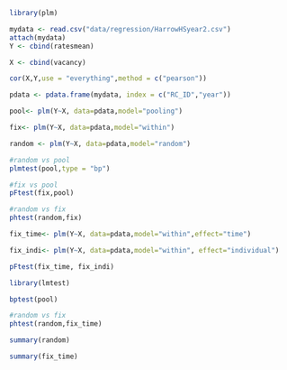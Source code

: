 ```{r}
library(plm)
```

```{r}
mydata <- read.csv("data/regression/HarrowHSyear2.csv")
attach(mydata)
Y <- cbind(ratesmean)

X <- cbind(vacancy)


```


```{r}
cor(X,Y,use = "everything",method = c("pearson"))
```

```{r}
pdata <- pdata.frame(mydata, index = c("RC_ID","year"))
```

```{r}
pool<- plm(Y~X, data=pdata,model="pooling")

fix<- plm(Y~X, data=pdata,model="within")

random <- plm(Y~X, data=pdata,model="random")
```

```{r}
#random vs pool
plmtest(pool,type = "bp")

#fix vs pool
pFtest(fix,pool)

#random vs fix
phtest(random,fix)

```



```{r}
fix_time<- plm(Y~X, data=pdata,model="within",effect="time")

fix_indi<- plm(Y~X, data=pdata,model="within", effect="individual")
```


```{r}
pFtest(fix_time, fix_indi)
```

```{r}
library(lmtest)

bptest(pool)
```

```{r}
#random vs fix
phtest(random,fix_time)
```


```{r}
summary(random)
```

```{r}
summary(fix_time)
```

